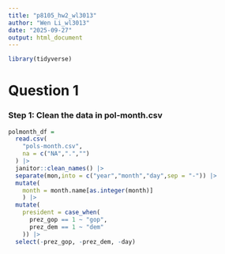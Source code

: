 ```yaml
---
title: "p8105_hw2_wl3013"
author: "Wen Li_wl3013"
date: "2025-09-27"
output: html_document
---
```


```r
library(tidyverse)
```

# Question 1
### Step 1: Clean the data in pol-month.csv
```r
polmonth_df = 
  read.csv(
    "pols-month.csv",
    na = c("NA",".","")
  ) |> 
  janitor::clean_names() |> 
  separate(mon,into = c("year","month","day",sep = "-")) |>
  mutate(
    month = month.name[as.integer(month)] 
    ) |> 
  mutate(
    president = case_when(
      prez_gop == 1 ~ "gop",
      prez_dem == 1 ~ "dem"
    )) |> 
  select(-prez_gop, -prez_dem, -day)

```

